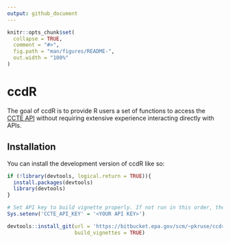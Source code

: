 ```yaml
---
output: github_document
---
```


<!-- README.md is generated from README.Rmd. Please edit that file -->

```r
knitr::opts_chunk$set(
  collapse = TRUE,
  comment = "#>",
  fig.path = "man/figures/README-",
  out.width = "100%"
)
```

# ccdR

<!-- badges: start -->
<!-- badges: end -->

The goal of ccdR is to provide R users a set of functions to access the [CCTE API](https://api-ccte.epa.gov/docs/index.html) without requiring extensive experience interacting directly with APIs.

## Installation

You can install the development version of ccdR like so:

``` r
if (!library(devtools, logical.return = TRUE)){
  install.packages(devtools)
  library(devtools)
}

# Set API key to build vignette properly. If not run in this order, the Vignette will not build correctly!!!
Sys.setenv('CCTE_API_KEY' = '<YOUR API KEY>')

devtools::install_git(url = 'https://bitbucket.epa.gov/scm/~pkruse/ccdr.git',
                      build_vignettes = TRUE)
```


